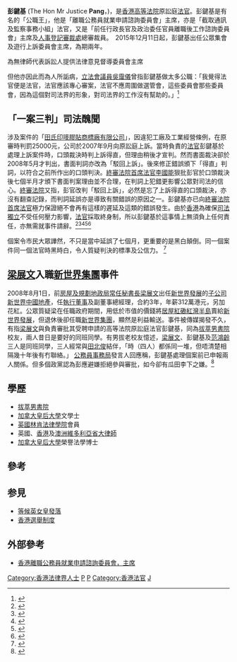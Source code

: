 '''彭鍵基'''{{SBSHK}} (The Hon Mr Justice '''Pang'''，{{bd|1947年|}})，是[[香港高等法院|香港高等法院]]原訟庭[[法官|法官]]。彭鍵基是有名的「公職王」，他是「離職公務員就業申請諮詢委員會」主席，亦是「截取通訊及監察事務小組」法官，又是「前任行政長官及政治委任官員離職後工作諮詢委員會」主席及[[人事登記審裁處|人事登記審裁處]]總審裁員。　2015年12月11日起，彭鍵基出任公眾集會及遊行上訴委員會主席，為期兩年。

為無律師代表訴訟人提供法律意見督導委員會主席

但他亦因此而為人所詬病，[[香港立法會|立法會]][[議員|議員]][[吳靄儀|吳靄儀]]曾指彭鍵基做太多公職：「我覺得法官便是法官，法官應該專心審案，法官不應周圍做選管會，這些委員會那些委員會，因為這個對司法界的形象，對司法界的工作沒有幫助的。」<ref>{{cite web|url=http://www.hkatvnews.com/v3/share_out/_content/2008/12/06/atvnews_124040.html|title=aTV亞視新聞 李國能批評彭鍵基一案三判影響市民信心|access-date=2008-12-08|archive-date=2009-02-07|archive-url=https://web.archive.org/web/20090207144059/http://hkatvnews.com/v3/share_out/_content/2008/12/06/atvnews_124040.html}}</ref>

==「一案三判」司法醜聞==
涉及案件的「[[田氏印嘜膠貼商標廠有限公司|田氏印嘜膠貼商標廠有限公司]]」，因違犯工廠及工業經營條例，在原審時判罰25000元，公司於2007年9月向原訟庭上訴。當時負責的[[法官|法官]]彭鍵基於處理上訴案件時，口頭裁決時判上訴得直，但理由稍後才宣判。然而書面裁決卻於2008年5月才判出，書面判詞亦改為「駁回上訴」。後來修正錯誤頒下「得直」判詞，以符合之前所作出的口頭判決。[[終審法院|終審法院]][[首席法官|首席法官]][[李國能|李國能]]狠批彭官於口頭裁決後七個半月才頒下書面判案理由並不合理，在判詞上犯錯更影響公眾對司法的信心。[[終審法院|終審法院]]又指，彭官改判「駁回上訴」，必然是忘了上訴得直的口頭裁決，亦沒有翻查記錄，而判詞延誤亦是導致有關錯誤的原因之一。彭鍵基亦已向[[終審法院|終審法院]][[首席法官|首席法官]]極力保證絕不會再有這樣的遲延及這類的錯誤發生。由於[[香港|香港]]為確保[[司法獨立|司法獨立]]不受任何壓力影響，[[法官|法官]]採取終身制，所以彭鍵基於這事情上無須負上任何責任，亦無需就事件請辭。<ref>{{cite web|url=http://news.sina.com.hk/cgi-bin/nw/show.cgi/2/1/1/763868/1.html|title=得直變駁回 彭鍵基頒錯判辭}}{{Dead link|date=2019年10月 |bot=InternetArchiveBot |fix-attempted=yes }}</ref><ref>{{cite web|url=http://news.sina.com.hk/cgi-bin/nw/show.cgi/32/1/1/962948/1.html|title=彭鍵基判決擺烏龍致歉|access-date=2008-12-08|archive-url=https://web.archive.org/web/20081215175108/http://news.sina.com.hk/cgi-bin/nw/show.cgi/32/1/1/962948/1.html|archive-date=2008-12-15|dead-url=yes}}</ref><ref>{{cite web|url=http://www.hkdailynews.com.hk/news.php?id=16195|title=一案三判彭鍵基致歉}}{{dead link|date=2018年2月 |bot=InternetArchiveBot |fix-attempted=yes }}</ref><ref>{{cite web|url=http://hk.news.yahoo.com/article/081205/3/9lig.html|title=彭鍵基「一案三判」李國能怒轟|access-date=2008-12-08|archive-date=2008-12-08|archive-url=https://web.archive.org/web/20081208140249/http://hk.news.yahoo.com/article/081205/3/9lig.html}}</ref><ref>{{cite web|url=http://hk.news.yahoo.com/article/081205/4/9lde.html|title=李國能轟烏龍法官 彭鍵基一案三判 被斥「前所未見」}}</ref>

個案令市民大眾譁然，不只是當中延誤了七個月，更重要的是黑白顛倒。同一個案件同一個法官時黑時白，令人質疑判決的標準及公信力。
<ref>{{cite web|url=http://www.am730.com.hk/old_issue/issue/2008/200812/20081208/default1.html?startpage=2|title=AM730 閂埋門教仔}}</ref>

==[[梁展文|梁展文]]入職[[新世界集團|新世界集團]]事件==
2008年8月1日，前[[房屋及規劃地政局|房屋及規劃地政局]][[常任秘書長|常任秘書長]][[梁展文|梁展文]]出任[[新世界發展|新世界發展]]的[[子公司|子公司]][[新世界中國地產|新世界中國地產]]，任[[執行董事|執行董事]]及副董事總經理，合約3年，年薪312萬港元，另加花紅。公眾質疑梁在任職政府期間，用低於市值的價錢將[[居屋|居屋]][[紅磡|紅磡]][[紅灣半島|紅灣半島]]賣給[[新世界發展|新世界發展]]，但退休後卻任職[[新世界集團|新世界集團]]，顯然是利益輸送。事件被傳媒揭發不久，有指[[梁展文|梁展文]]與負責審批其受聘申請的高等法院原訟庭法官彭鍵基，同為[[拔萃男書院|拔萃男書院]]校友，兩人昔日是要好的同班同學。有男拔老校友憶述，[[梁展文|梁展文]]、彭鍵基及[[范鴻齡|范鴻齡]]三人是同班同學，三人經常與[[田北俊|田北俊]]結伴，「時（四人）都係同一堆，但唔清楚相隔幾十年後有冇聯絡。」
[[公務員事務局|公務員事務局]]發言人回應稱，彭鍵基處理個案前已申報兩人關係。但多個政黨認為彭應避嫌拒絕參與審批，如今卻有瓜田李下之嫌。<ref>{{cite web|url=http://www.appleactionews.com/site/index.cfm?fuseaction=Mobile.articleWddx&iss_id=20080807&sec_id=6996647&art_id=11443699&dis_type=text&media_id=1|title=梁展文同班同學　彭鍵基未避嫌}}{{dead link|date=2018年2月 |bot=InternetArchiveBot |fix-attempted=yes }}</ref>

==學歷==
* [[拔萃男書院|拔萃男書院]]
* [[加拿大|加拿大]][[皇后大學_(加拿大)|皇后大學]]文學士
* [[英國|英國]][[林肯法律學院|林肯法律學院]]會員
* 英國、[[香港|香港]]及[[澳洲|澳洲]][[維多利亞省|維多利亞省]][[大律師|大律師]]
* [[加拿大|加拿大]][[皇后大學_(加拿大)|皇后大學]]榮譽法學博士

==參考==
<references/>

== 参見 ==
* [[等候英女皇發落|等候英女皇發落]]
* [[香港選舉制度|香港選舉制度]]

==外部參考==
* [http://www.legco.gov.hk/yr06-07/chinese/panels/ps/papers/pscb1-2452-1-c.pdf 香港離職公務員就業申請諮詢委員會，主席] {{Wayback|url=http://www.legco.gov.hk/yr06-07/chinese/panels/ps/papers/pscb1-2452-1-c.pdf |date=20191030083905 }}

[[Category:香港法律界人士|Category:香港法律界人士]]
[[Category:拔萃男書院校友|P]]
[[Category:皇后大學校友|P]]
[[Category:香港法官|Category:香港法官]]
[[Category:彭姓|J]]